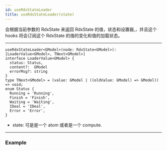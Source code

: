 ```yaml
---
id: useRdxStateLoader
title: useRdxStateLoader(state)
---
```


会根据当前参数的 RdxState 来返回 RdxState 的值，状态和设置器,，并且这个 hooks 将会订阅这个 RdxState 的值的变化和值的加载状态。

---

```tsx
useRdxStateLoader<GModel>(node: RdxState<GModel>): [LoaderValue<GModel>, TNext<GModel>]
interface LoaderValue<GModel> {
  status: Status,
  content?:  GModel
  errorMsg?: string
}
type TNext<GModel> = (value: GModel | ((oldValue: GModel) => GModel)) => void;
enum Status {
  Running = 'Running',
  Finish = 'Finish',
  Waiting = 'Waiting',
  IDeal = 'IDeal',
  Error = 'Error',
}
```

- state: 可是是一个 atom 或者是一个 compute.

---

### Example


<ExampleCustomizer code={code} example={Example} />
